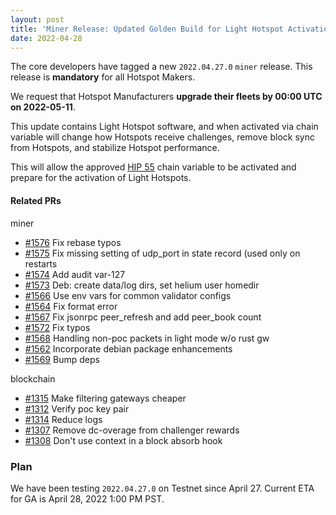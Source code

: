 ```yaml
---
layout: post
title: 'Miner Release: Updated Golden Build for Light Hotspot Activation'
date: 2022-04-28
---
```


The core developers have tagged a new `2022.04.27.0` `miner` release. This release is **mandatory**
for all Hotspot Makers.

<!--truncate-->

We request that Hotspot Manufacturers **upgrade their fleets by 00:00 UTC on 2022-05-11**.

This update contains Light Hotspot software, and when activated via chain variable will change how
Hotspots receive challenges, remove block sync from Hotspots, and stabilize Hotspot performance.

This will allow the approved
[HIP 55](https://github.com/helium/HIP/blob/main/0055-validator-challenges.md) chain variable to be
activated and prepare for the activation of Light Hotspots.

#### Related PRs

miner

- [#1576](https://github.com/helium/miner/pull/1576) Fix rebase typos
- [#1575](https://github.com/helium/miner/pull/1575) Fix missing setting of udp_port in state record
  (used only on restarts
- [#1574](https://github.com/helium/miner/pull/1574) Add audit var-127
- [#1573](https://github.com/helium/miner/pull/1573) Deb: create data/log dirs, set helium user
  homedir
- [#1566](https://github.com/helium/miner/pull/1566) Use env vars for common validator configs
- [#1564](https://github.com/helium/miner/pull/1564) Fix format error
- [#1567](https://github.com/helium/miner/pull/1567) Fix jsonrpc peer_refresh and add peer_book
  count
- [#1572](https://github.com/helium/miner/pull/1572) Fix typos
- [#1568](https://github.com/helium/miner/pull/1568) Handling non-poc packets in light mode w/o rust
  gw
- [#1562](https://github.com/helium/miner/pull/1562) Incorporate debian package enhancements
- [#1569](https://github.com/helium/miner/pull/1569) Bump deps

blockchain

- [#1315](https://github.com/helium/blockchain-core/pull/1315) Make filtering gateways cheaper
- [#1312](https://github.com/helium/blockchain-core/pull/1312) Verify poc key pair
- [#1314](https://github.com/helium/blockchain-core/pull/1314) Reduce logs
- [#1307](https://github.com/helium/blockchain-core/pull/1307) Remove dc-overage from challenger
  rewards
- [#1308](https://github.com/helium/blockchain-core/pull/1308) Don't use context in a block absorb
  hook

### Plan

We have been testing `2022.04.27.0` on Testnet since April 27. Current ETA for GA is April 28, 2022
1:00 PM PST.
